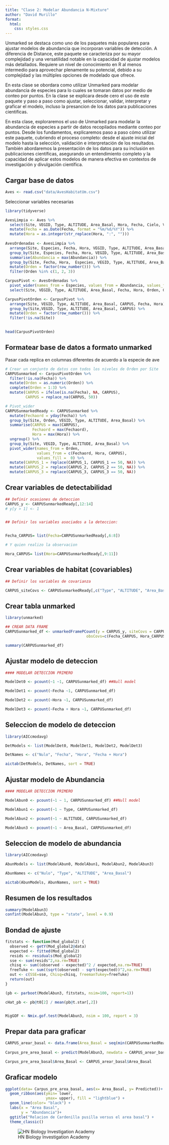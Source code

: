 ---
title: "Clase 2: Modelar Abundancia N-Mixture"
author: "David Murillo"
format:
  html:
    css: styles.css
---

Unmarked se destaca como uno de los paquetes más populares para ajustar modelos de abundancia que incorporan variables de detección. A diferencia de Distance, este paquete se caracteriza por su mayor complejidad y una versatilidad notable en la capacidad de ajustar modelos más detallados. Requiere un nivel de conocimiento en R al menos intermedio para aprovechar plenamente su potencial, debido a su complejidad y las múltiples opciones de modelado que ofrece.

En esta clase se obordara como utilizar Unmarked para modelar abundancia de especies para lo cuales se tomaran datos por medio de conteo por puntos. En la clase se explicara desde cero el uso de este paquete y paso a paso como ajustar, seleccionar, validar, interpretar y graficar el modelo, incluso la presancion de los datos para publicaciones cientificas.

En esta clase, exploraremos el uso de Unmarked para modelar la abundancia de especies a partir de datos recopilados mediante conteo por puntos. Desde los fundamentos, explicaremos paso a paso cómo utilizar este paquete, cubriendo el proceso completo: desde el ajuste inicial del modelo hasta la selección, validación e interpretación de los resultados. También abordaremos la presentación de los datos para su inclusión en publicaciones científicas, asegurando un entendimiento completo y la capacidad de aplicar estos modelos de manera efectiva en contextos de investigación y divulgación científica.

::: panel-tabset
## Cargar base de datos

```{r}
Aves <- read.csv("data/AvesHabitatUm.csv")
```

Seleccionar variables necesarias

```{r}

library(tidyverse)

AvesLimpia <- Aves %>% 
  select(Site, VEGID, Type, ALTITUDE, Area_Basal, Hora, Fecha, Cielo, Viento, Especies, Abundancia) %>% 
  mutate(Fecha = as.Date(Fecha, format = "%m/%d/%Y")) %>% 
  mutate(Hora = as.integer(str_replace(Hora, ":", "")))
  
AvesOrdenadas <- AvesLimpia %>%
  arrange(Site, Especies, Fecha, Hora, VEGID, Type, ALTITUDE, Area_Basal) %>%
  group_by(Site, Especies, Fecha, Hora, VEGID, Type, ALTITUDE, Area_Basal) %>%
  summarise(Abundancia = max(Abundancia)) %>%
  group_by(Site, Fecha, Hora,  Especies, VEGID, Type, ALTITUDE, Area_Basal) %>%
  mutate(Orden = factor(row_number())) %>% 
  filter(Orden %in% c(1, 2, 3))

CarpusPivot <- AvesOrdenadas %>% 
  pivot_wider(names_from = Especies, values_from = Abundancia, values_fill = 0) %>% 
  select(Site, VEGID, Type, ALTITUDE, Area_Basal, Fecha, Hora, Orden, CARPUS)

CarpusPivotOrden <- CarpusPivot %>%
  arrange(Site, VEGID, Type, ALTITUDE, Area_Basal, CARPUS, Fecha, Hora) %>%
  group_by(Site,VEGID, Type, ALTITUDE, Area_Basal, CARPUS) %>%
  mutate(Orden = factor(row_number())) %>% 
  filter(!is.na(Site))
  

head(CarpusPivotOrden)
```

## Formatear base de datos a formato unmarked

Pasar cada replica en columnas diferentes de acuerdo a la especie de ave

```{r}


# Crear un conjunto de datos con todos los niveles de Orden por Site
CARPUSunmarked <- CarpusPivotOrden %>%
  filter(!is.na(Fecha)) %>% 
  mutate(Orden = as.numeric(Orden)) %>% 
  complete(Orden = 1:3) %>%
  mutate(CARPUS = ifelse(is.na(Fecha), NA, CARPUS),
         CARPUS = replace_na(CARPUS, 50))

# Pivot_wider
CARPUSunmarkedReady <- CARPUSunmarked %>%
  mutate(Fechaord = yday(Fecha)) %>% 
  group_by(Site, Orden, VEGID, Type, ALTITUDE, Area_Basal) %>%
  summarise(CARPUS = max(CARPUS),
            Fechaord = max(Fechaord),
            Hora = max(Hora)) %>% 
  ungroup() %>%
  group_by(Site, VEGID, Type, ALTITUDE, Area_Basal) %>% 
  pivot_wider(names_from = Orden,
              values_from = c(Fechaord, Hora, CARPUS),
              values_fill =  0) %>% 
  mutate(CARPUS_1 = replace(CARPUS_1, CARPUS_1 == 50, NA)) %>% 
  mutate(CARPUS_2 = replace(CARPUS_2, CARPUS_2 == 50, NA)) %>% 
  mutate(CARPUS_3 = replace(CARPUS_3, CARPUS_3 == 50, NA)) 


```

## Crear variables de detectabilidad

```{r}
## Definir ocasiones de deteccion
CARPUS_y <- CARPUSunmarkedReady[,12:14]
# y[y > 1] <- 1


## Definir los variables asociados a la deteccion:


Fecha_CARPUS= list(Fecha=CARPUSunmarkedReady[,6:8]) 

# Y quien realizo la observacion

Hora_CARPUS= list(Hora=CARPUSunmarkedReady[,9:11]) 


```

## Crear variables de habitat (covariables)

```{r}
## Definir los variables de covarianza

CARPUS_siteCovs <- CARPUSunmarkedReady[,c("Type", "ALTITUDE", "Area_Basal")]
```

## Crear tabla unmarked

```{r}

library(unmarked)

## CREAR DATA FRAME
CARPUSunmarked_df <- unmarkedFramePCount(y = CARPUS_y, siteCovs = CARPUS_siteCovs, 
                                    obsCovs=c(Fecha_CARPUS, Hora_CARPUS))

summary(CARPUSunmarked_df)

```

## Ajustar modelo de deteccion

```{r}
#### MODELAR DETECCION PRIMERO

ModelDet0 <- pcount(~1 ~1, CARPUSunmarked_df) ##Null model

ModelDet1 <- pcount(~Fecha ~1, CARPUSunmarked_df)

ModelDet2 <- pcount(~Hora ~1, CARPUSunmarked_df)

ModelDet3 <- pcount(~Fecha + Hora ~1, CARPUSunmarked_df)
```

## Seleccion de modelo de deteccion

```{r}
library(AICcmodavg)

DetModels <- list(ModelDet0, ModelDet1, ModelDet2, ModelDet3)

DetNames <- c("Nulo", "Fecha", "Hora", "Fecha + Hora")

aictab(DetModels, DetNames, sort = TRUE)
```

## Ajustar modelo de Abundancia

```{r}
#### MODELAR DETECCION PRIMERO

ModelAbun0 <- pcount(~1 ~ 1, CARPUSunmarked_df) ##Null model

ModelAbun1 <- pcount(~1 ~ Type, CARPUSunmarked_df)

ModelAbun2 <- pcount(~1 ~ ALTITUDE, CARPUSunmarked_df)

ModelAbun3 <- pcount(~1 ~ Area_Basal, CARPUSunmarked_df)
```

## Seleccion de modelo de abundancia

```{r}
library(AICcmodavg)

AbunModels <- list(ModelAbun0, ModelAbun1, ModelAbun2, ModelAbun3)

AbunNames <- c("Nulo", "Type", "ALTITUDE", "Area_Basal")

aictab(AbunModels, AbunNames, sort = TRUE)
```

## Resumen de los resultados

```{r}
summary(ModelAbun3)
confint(ModelAbun3, type = "state", level = 0.9)
```

## Bondad de ajuste

```{r, warning=FALSE, message=FALSE}


fitstats <- function(Mod_global2) {
  observed <- getY(Mod_global2@data)
  expected <- fitted(Mod_global2)
  resids <- residuals(Mod_global2)
  sse <- sum(resids^2,na.rm=TRUE)
  chisq <- sum((observed - expected)^2 / expected,na.rm=TRUE)
  freeTuke <- sum((sqrt(observed) - sqrt(expected))^2,na.rm=TRUE)
  out <- c(SSE=sse, Chisq=chisq, freemanTukey=freeTuke)
  return(out)
}

(pb <- parboot(ModelAbun3, fitstats, nsim=100, report=1))

cHat_pb <- pb@t0[2] / mean(pb@t.star[,2])


MigGOF <- Nmix.gof.test(ModelAbun3, nsim = 100, report = 3)


```

## Prepar data para graficar

```{r}
CARPUS_arear_basal <- data.frame(Area_Basal = seq(min(CARPUSunmarkedReady$Area_Basal, na.rm = TRUE), max(CARPUSunmarkedReady$Area_Basal, na.rm = TRUE), length.out = 100))
                                 
Carpus_pre_area_basal <- predict(ModelAbun3, newdata = CARPUS_arear_basal, type = "state")

Carpus_pre_area_basal$Area_Basal <- CARPUS_arear_basal$Area_Basal 
```

## Graficar modelo

```{r}
ggplot(data= Carpus_pre_area_basal, aes(x= Area_Basal, y= Predicted))+
  geom_ribbon(aes(ymin= lower,
                  ymax= upper), fill = "lightblue") +
  geom_line(color= "black") +
  labs(x = "Area Basal", 
       y = "Abundancia")+
  ggtitle("Relacion de Cardenilla pusilla versus el area basal") +
  theme_classic()
```
:::

![HN Biology Investigation Academy](HN%20Cursos%20publicidad/HN%20Biology%20Inv%20large.jpg)
